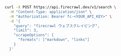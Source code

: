 ```bash cURL
curl -X POST https://api.firecrawl.dev/v1/search \
  -H "Content-Type: application/json" \
  -H "Authorization: Bearer fc-<YOUR_API_KEY>" \
  -d '{
    "query": "firecrawl ウェブスクレイピング",
    "limit": 3,
    "scrapeOptions": {
      "formats": ["markdown", "links"]
    }
  }'
```
